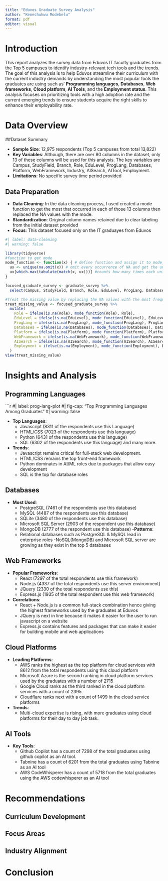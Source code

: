 ```yaml
---
title: "Eduvos Graduate Survey Analysis"
author: "Kenechukwu Modebelu"
format: pdf
editor: visual
---
```


# Introduction

This report analyzes the survey data from Eduvos IT faculty graduates from the Top 5 campuses to identify industry-relevant tech tools and the trends. The goal of this analysis is to help Eduvos streamline their curriculum with the current industry demands by understanding the most popular tools the graduates are using such as' **Programming languages**, **Databases**, **Web frameworks**, **Cloud platform**, **AI Tools**, and the **Employment status**. This analysis focuses on prioritizing tools with a high adoption rate and the current emerging trends to ensure students acquire the right skills to enhance their employability rate.

# Data Overview

##Dataset Summary

-   **Sample Size**: 12,975 respondents (Top 5 campuses from total 13,822)
-   **Key Variables**: Although, there are over 80 columns in the dataset, only 13 of these columns will be used for this analysis. The key variables are Campus, StudyField, Branch, Role, EduLevel, ProgLang, Databases, Platform, WebFramework, Industry, AISearch, AITool, Employment.
-   **Limitations**: No specific survey time period provided

## Data Preparation

-   **Data Cleaning**: In the data cleaning process, I used created a mode function to get the most that occurred in each of those 13 columns then replaced the NA values with the mode.
-   **Standardization**: Original column names retained due to clear labeling from the initial dataset provided
-   **Focus**: This dataset focused only on the IT graduayes from Eduvos

```r
#| label: data-cleaning
#| warning: false

library(tidyverse)
#function to get mode
mode_function <- function(x) { # define function and assign it to mode_function
  ux <- unique(na.omit(x)) # omit every occurrence of NA and get the unique value from the column
  ux[which.max(tabulate(match(x, ux)))] #counts how many times each unique value appears and then gives the most frequent one
}

focused_graduate_survey <- graduate_survey %>%
  select(Campus, StudyField, Branch, Role, EduLevel, ProgLang, Databases, Platform, WebFramework, Industry, AISearch, AITool, Employment)

#Treat the missing value by replacing the NA values with the most frequent in each column
treat_missing_value <- focused_graduate_survey %>%
  mutate(
    Role = ifelse(is.na(Role), mode_function(Role), Role),
    EduLevel = ifelse(is.na(EduLevel), mode_function(EduLevel), EduLevel),
    ProgLang = ifelse(is.na(ProgLang), mode_function(ProgLang), ProgLang),
    Databases = ifelse(is.na(Databases), mode_function(Databases), Databases),
    Platform = ifelse(is.na(Platform), mode_function(Platform), Platform),
    WebFramework = ifelse(is.na(WebFramework), mode_function(WebFramework), WebFramework),
    AISearch = ifelse(is.na(AISearch), mode_function(AISearch), AISearch),
    Employment = ifelse(is.na(Employment), mode_function(Employment), Employment)
  )
View(treat_missing_value)
```

# Insights and Analysis

## Programming Languages

```r
#| label: prog-lang-plot
#| fig-cap: "Top Programming Languages Among Graduates"
#| warning: false

-   **Top Languages**:
    -   Javascript (8311 of the respondents use this Language)
    -   HTML/CSS (7023 of the respondents use this language)
    -   Python (6431 of the respondents use this language)
    -   SQL (6302 of the respondents use this language) and many more.
-   **Trends**:
    -   Javascript remains critical for full-stack web development.
    -   HTML/CSS remains the top front-end framework
    -   Python dominates in AI/ML roles due to packages that allow easy development
    -   SQL is the top for database roles

## Databases

-   **Most Used**:
    -   PostgreSQL (7461 of the respondents use this database)
    -   MySQL (4487 of the respondents use this database)
    -   SQLite (3480 of the respondents use this database)
    -   Microsoft SQL Server (2903 of the respondent use this database)
    -   MongoDB (2777 of the respondent use this database) -**Patterns**:
    -   Relational databases such as PostgreSQL & MySQL lead in enterprise roles -NoSQL(MongoDB) and Microsoft SQL server are growing as they exist in the top 5 databases

## Web Frameworks

-   **Popular Frameworks**:
    -   React (7297 of the total respondents use this framework)
    -   Node.js (4337 of the total respondents use this server environment)
    -   JQuery (2330 of the total respondents use this)
    -   Express.js (1935 of the total respondent use this web framework)
-   **Correlations**:
    -   React + Node.js is a common full-stack combination hence giving the highest frameworks used by the graduates at Eduvos
    -   JQuery is next in line because it makes it easier for the user to run javascript on a website
    -   Express.js contains features and packages that can make it easier for building mobile and web applications

## Cloud Platforms

-   **Leading Platforms**:
    -   AWS ranks the highest as the top platform for cloud services with 8612 from the total respondents using this cloud platform
    -   Microsoft Azure is the second ranking in cloud platform services used by the graduates with a number of 2715
    -   Google Cloud ranks as the third ranked in the cloud platform services with a count of 2395
    -   Cloudflare ranks next with a count of 1499 in the cloud service platforms
-   **Trends**:
    -   Multi-cloud expertise is rising, with more graduates using cloud platforms for their day to day job task.

## AI Tools

-   **Key Tools**:
    -   Github Copilot has a count of 7298 of the total graduates using github copilot as an AI tool.
    -   Tabnine has a count of 6201 from the total graduates using Tabnine as an AI tool
    -   AWS CodeWhisperer has a count of 5718 from the total graduates using the AWS codewhisperer as an AI tool

# Recommendations

## Curriculum Development

## Focus Areas

## Industry Alignment

# Conclusion
